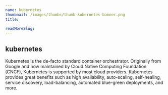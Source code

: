 ```yaml
---
name: kubernetes
thumbnail: /images/thumbs/thumb-kubernetes-banner.png
title: 

readMoreSlug:
---
```


## kubernetes

Kubernetes is the de-facto standard container orchestrator. Originally from Google and now maintained by Cloud Native Computing Foundation (CNCF), Kubernetes is supported by most cloud providers. Kubernetes provides great benefits such as high availability, auto-scaling, self-healing, service discovery, load-balancing, automated blue-green deployments, and more.
